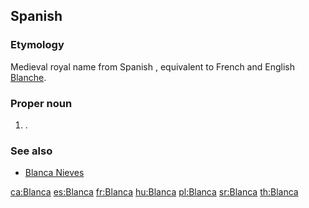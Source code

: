 ==Spanish==

===Etymology===
Medieval royal name from Spanish {{term|blanco||white|lang=es}}, equivalent to French and English [[Blanche]].

===Proper noun===
{{head|es|proper noun|f}}

# {{given name|female|lang=es}}.

===See also===
* [[Blanca Nieves]]

[[ca:Blanca]]
[[es:Blanca]]
[[fr:Blanca]]
[[hu:Blanca]]
[[pl:Blanca]]
[[sr:Blanca]]
[[th:Blanca]]